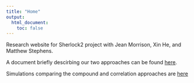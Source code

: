 ```yaml
---
title: "Home"
output:
  html_document:
    toc: false
---
```


Research website for Sherlock2 project with Jean Morrison, Xin He, and Matthew Stephens. 

A document briefly descirbing our two approaches can be found [here](sherlock2_compound_and_correlation.pdf).

Simulations comparing the compound and correlation approaches are [here](compare_approaches.html)
